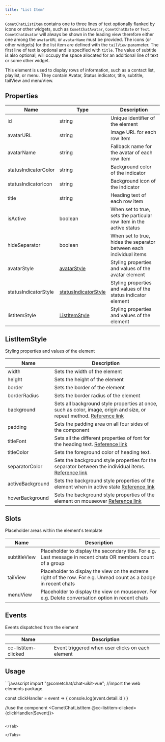 ```yaml
---
title: "List Item"
---
```




`CometChatListItem` contains one to three lines of text optionally flanked by icons or other widgets, such as `CometChatAvatar`, `CometChatDate` or `Text`. `CometChatAvatar` will always be shown in the leading view therefore either one among the `avatarURL` or `avatarName` must be provided. The icons (or other widgets) for the list item are defined with the `tailView` parameter. The first line of text is optional and is specified with `title`. The value of subtitle is also optional, will occupy the space allocated for an additional line of text or some other widget.

This element is used to display rows of information, such as a contact list, playlist, or menu. They contain Avatar, Status indicator, title, subtitle, tailView and menuView.

## Properties

| Name                 | Type                                                           | Description                                                         |
| -------------------- | -------------------------------------------------------------- | ------------------------------------------------------------------- |
| id                   | string                                                         | Unique identifier of the element                                    |
| avatarURL            | string                                                         | Image URL for each row item                                         |
| avatarName           | string                                                         | Fallback name for the avatar of each row item                       |
| statusIndicatorColor | string                                                         | Background color of the indicator                                   |
| statusIndicatorIcon  | string                                                         | Background icon of the indicator                                    |
| title                | string                                                         | Heading text of each row item                                       |
| isActive             | boolean                                                        | When set to true, sets the particular row item in the active status |
| hideSeparator        | boolean                                                        | When set to true, hides the separator between each individual items |
| avatarStyle          | [avatarStyle](/docs/ui-kit/react/v4/avatar#avatar-style)       | Styling properties and values of the avatar element                 |
| statusIndicatorStyle | [statusIndicatorStyle](/docs/ui-kit/react/v4/status-indicator) | Styling properties and values of the status indicator element       |
| listItemStyle        | [ListItemStyle](/docs/ui-kit/react/v4/list-item#listitemstyle) | Styling properties and values of the element                        |

## ListItemStyle

Styling properties and values of the element

| Name             | Description                                                                                                                                                                          |
| ---------------- | ------------------------------------------------------------------------------------------------------------------------------------------------------------------------------------ |
| width            | Sets the width of the element                                                                                                                                                        |
| height           | Sets the height of the element                                                                                                                                                       |
| border           | Sets the border of the element                                                                                                                                                       |
| borderRadius     | Sets the border radius of the element                                                                                                                                                |
| background       | Sets all background style properties at once, such as color, image, origin and size, or repeat method. [Reference link](https://developer.mozilla.org/en-US/docs/Web/CSS/background) |
| padding          | Sets the padding area on all four sides of the component                                                                                                                             |
| titleFont        | Sets all the different properties of font for the heading text. [Reference link](https://developer.mozilla.org/en-US/docs/Web/CSS/font)                                              |
| titleColor       | Sets the foreground color of heading text.                                                                                                                                           |
| separatorColor   | Sets the background style properties for the separator between the individual items. [Reference link](https://developer.mozilla.org/en-US/docs/Web/CSS/background)                   |
| activeBackground | Sets the background style properties of the element when in active state [Reference link](https://developer.mozilla.org/en-US/docs/Web/CSS/background)                               |
| hoverBackground  | Sets the background style properties of the element on mouseover [Reference link](https://developer.mozilla.org/en-US/docs/Web/CSS/background)                                       |

## Slots

Placeholder areas within the element's template

| Name         | Description                                                                                                       |
| ------------ | ----------------------------------------------------------------------------------------------------------------- |
| subtitleView | Placeholder to display the secondary title. For e.g. Last message in recent chats OR members count of a group     |
| tailView     | Placeholder to display the view on the extreme right of the row. For e.g. Unread count as a badge in recent chats |
| menuView     | Placeholder to display the view on mouseover. For e.g. Delete conversation option in recent chats                 |

## Events

Events dispatched from the element

| Name                | Description                                      |
| ------------------- | ------------------------------------------------ |
| cc-listitem-clicked | Event triggered when user clicks on each element |

## Usage

<Tabs>
<Tab title="JavaScript">
```javascript
import "@cometchat/chat-uikit-vue"; //import the web elements package.

const clickHandler = event => {
	console.log(event.detail.id )
}

//use the component
<CometChatListItem @cc-listitem-clicked={clickHandler($event)}></CometChatListItem>
```

</Tab>

</Tabs>
